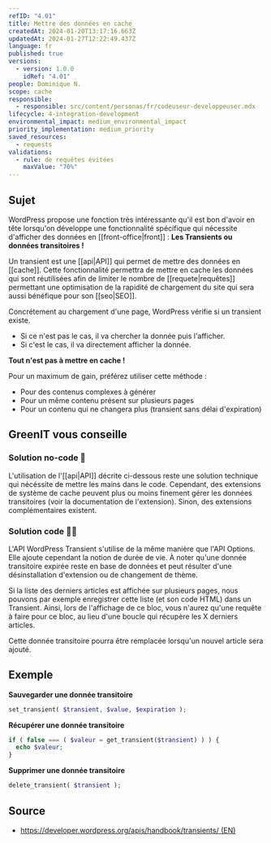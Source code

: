 ```yaml
---
refID: "4.01"
title: Mettre des données en cache
createdAt: 2024-01-20T13:17:16.663Z
updatedAt: 2024-01-27T12:22:49.437Z
language: fr
published: true
versions:
  - version: 1.0.0
    idRef: "4.01"
people: Dominique N.
scope: cache
responsible:
  - responsible: src/content/personas/fr/codeuseur-developpeuser.mdx
lifecycle: 4-integration-development
environmental_impact: medium_environmental_impact
priority_implementation: medium_priority
saved_resources:
  - requests
validations:
  - rule: de requêtes évitées
    maxValue: "70%"
---
```


## Sujet

WordPress propose une fonction très intéressante qu'il est bon d'avoir en tête lorsqu'on développe une fonctionnalité spécifique qui nécessite d'afficher des données en \[\[front-office|front]] : **Les Transients ou données transitoires !**

Un transient est une \[\[api|API]] qui permet de mettre des données en \[\[cache]].
Cette fonctionnalité permettra de mettre en cache les données qui sont réutilisées afin de limiter le nombre de \[\[requete|requêtes]] permettant une optimisation de la rapidité de chargement du site qui sera aussi bénéfique pour son \[\[seo|SEO]].

Concrétement au chargement d'une page, WordPress vérifie si un transient existe.

- Si ce n'est pas le cas, il va chercher la donnée puis l'afficher.
- Si c'est le cas, il va directement afficher la donnée.

**Tout n'est pas à mettre en cache !**

Pour un maximum de gain, préférez utiliser cette méthode :

- Pour des contenus complexes à générer
- Pour un même contenu présent sur plusieurs pages
- Pour un contenu qui ne changera plus (transient sans délai d'expiration)

## GreenIT vous conseille

### Solution no-code 🌱

L'utilisation de l'\[\[api|API]] décrite ci-dessous reste une solution technique qui nécéssite de mettre les mains dans le code. Cependant, des extensions de système de cache peuvent plus ou moins finement gérer les données transitoires (voir la documentation de l'extension). Sinon, des extensions complémentaires existent.

### Solution code 🌱🌱

L'API WordPress Transient s'utilise de la même manière que l'API Options. Elle ajoute cependant la notion de durée de vie. À noter qu'une donnée transitoire expirée reste en base de données et peut résulter d'une désinstallation d'extension ou de changement de thème.

Si la liste des derniers articles est affichée sur plusieurs pages, nous pouvons par exemple enregistrer cette liste (et son code HTML) dans un Transient. Ainsi, lors de l'affichage de ce bloc, vous n'aurez qu'une requête à faire pour ce bloc, au lieu d'une boucle qui récupère les X derniers articles.

Cette donnée transitoire pourra être remplacée lorsqu'un nouvel article sera ajouté.

## Exemple

**Sauvegarder une donnée transitoire**

```php
set_transient( $transient, $value, $expiration );
```

**Récupérer une donnée transitoire**

```php
if ( false === ( $valeur = get_transient($transient) ) ) {
  echo $valeur;
}
```

**Supprimer une donnée transitoire**

```php
delete_transient( $transient );
```

## Source

- [https://developer.wordpress.org/apis/handbook/transients/ (EN)](https://developer.wordpress.org/apis/handbook/transients/)
